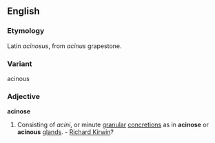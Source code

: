 ==English==
===Etymology===
Latin ''acinosus'', from ''acinus'' grapestone.
===Variant===
acinous
===Adjective===
'''acinose'''
# Consisting of ''acini'', or minute [[granular]] [[concretions]] as in '''acinose''' or '''acinous''' [[glands]]. - [[Richard Kirwin]]?